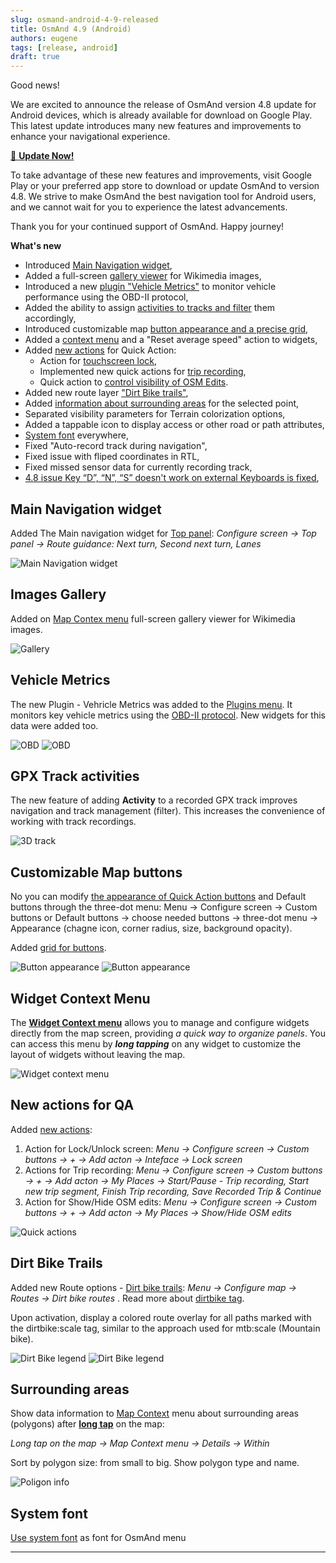 ```yaml
---
slug: osmand-android-4-9-released
title: OsmAnd 4.9 (Android)
authors: eugene
tags: [release, android]
draft: true
---
```



Good news!  

We are excited to announce the release of OsmAnd version 4.8 update for Android devices, which is already available for download on Google Play. This latest update introduces many new features and improvements to enhance your navigational experience.

[🔄   **Update Now!**](https://play.google.com/store/apps/dev?id=8483587772816822023)

To take advantage of these new features and improvements, visit Google Play or your preferred app store to download or update OsmAnd to version 4.8. We strive to make OsmAnd the best navigation tool for Android users, and we cannot wait for you to experience the latest advancements.

Thank you for your continued support of OsmAnd. Happy journey!

<!--truncate-->


**What's new**

- Introduced [Main Navigation widget](#main-navigation-widget),
- Added a full-screen [gallery viewer](#images-gallery) for Wikimedia images,
- Introduced a new [plugin "Vehicle Metrics"](#vehicle-metrics) to monitor vehicle performance using the OBD-II protocol,
- Added the ability to assign [activities to tracks and filter](#gpx-track-activities) them accordingly,
- Introduced customizable map [button appearance and a precise grid](#customizable-map-buttons),
- Added a [context menu](#widget-context-menu) and a "Reset average speed" action to widgets,
- Added [new actions](#new-actions-for-qa) for Quick Action:
  - Action for [touchscreen lock](https://github.com/osmandapp/OsmAnd/issues/20742),
  - Implemented new quick actions for [trip recording](https://osmand.net/docs/user/plugins/trip-recording),
  - Quick action to [control visibility of OSM Edits](https://github.com/osmandapp/OsmAnd/issues/20711).
- Added new route layer ["Dirt Bike trails"](https://github.com/osmandapp/OsmAnd/issues/18756),
- Added [information about surrounding areas](#surrounding-areas) for the selected point,
- Separated visibility parameters for Terrain colorization options,
- Added a tappable icon to display access or other road or path attributes,
- [System font](#system-font) everywhere,
- Fixed "Auto-record track during navigation",
- Fixed issue with fliped coordinates in RTL,
- Fixed missed sensor data for currently recording track,
- [4.8 issue Key “D”, “N”, “S” doesn't work on external Keyboards is fixed](https://github.com/osmandapp/OsmAnd/issues/20636),


<!-- 
- [Activities](https://github.com/osmandapp/OsmAnd/issues/17997) for GPX track data.
- [Autosync](https://github.com/osmandapp/OsmAnd/issues/18212) OsmAnd Cloud.
- [Smartwatch](https://github.com/osmandapp/OsmAnd/issues/9258).
- Created quick actions to represent 'Map rotate'
- Default buttons – Appearance.
- Main navigation widgets.
- Search (USA address).
- Nautical maps (new data).
- Traffic (Germany and Netherlands).
- Geographic grid.
-->


## Main Navigation widget

Added The Main navigation widget for [Top panel](https://osmand.net/docs/user/widgets/configure-screen#top-and-bottom-panels): _Configure screen → Top panel → Route guidance: Next turn, Second next turn, Lanes_

![Main Navigation widget](./img/main_nav_widget.png)


## Images Gallery

Added on [Map Contex menu](https://osmand.net/docs/user/map/map-context-menu#online-photos) full-screen gallery viewer for Wikimedia images.

![Gallery](./img/gallery.png)

## Vehicle Metrics

The new Plugin - Vehricle Metrics was added to the [Plugins menu](https://osmand.net/docs/user/plugins/). It monitors key vehicle metrics using the [OBD-II protocol](https://en.wikipedia.org/wiki/OBD-II_PIDs). New widgets for this data were added too.

![OBD](./img/obd.png) ![OBD](./img/obd_1.png)

## GPX Track activities

The new feature of adding **Activity** to a recorded GPX track improves navigation and track management (filter). This increases the convenience of working with track recordings.

![3D track](./img/track_activity.png)

## Customizable Map buttons

No you can modify [the appearance of Quick Action buttons](https://osmand.net/docs/user/widgets/quick-action#quick-action-button-appearance) and Default buttons through the three-dot menu: Menu → Configure screen → Custom buttons or Default buttons → choose needed buttons → three-dot menu → Appearance (chagne icon, corner radius, size, background opacity).

Added [grid for buttons](https://github.com/osmandapp/OsmAnd/issues/19164).

![Button appearance](./img/button_appearance.png) ![Button appearance](./img/button_appearance_1.png)


## Widget Context Menu

The [**Widget Context menu**](https://osmand.net/docs/user/widgets/configure-screen.md#panel-widgets-settings) allows you to manage and configure widgets directly from the map screen, providing *a quick way to organize panels*. You can access this menu by ***long tapping*** on any widget to customize the layout of widgets without leaving the map.

![Widget context menu](@site/static/img/widgets/widget_context_menu_andr.png)

## New actions for QA

Added [new actions](https://osmand.net/docs/user/widgets/quick-action#action-types): 
1. Action for Lock/Unlock screen: _Menu → Configure screen → Custom buttons → + → Add acton → Inteface → Lock screen_
2. Actions for Trip recording: _Menu → Configure screen → Custom buttons → + → Add acton → My Places → Start/Pause - Trip recording, Start new trip segment, Finish Trip recording, Save Recorded Trip & Continue_
3. Action for Show/Hide OSM edits: _Menu → Configure screen → Custom buttons → + → Add acton → My Places → Show/Hide OSM edits_

![Quick actions](./img/quick_action.png)

## Dirt Bike Trails

Added new Route options  - [Dirt bike trails](https://osmand.net/docs/user/map/vector-maps#routes): _Menu → Configure map → Routes → Dirt bike routes_ . Read more about [dirtbike tag](https://wiki.openstreetmap.org/wiki/Key:dirtbike:scale).

Upon activation, display a colored route overlay for all paths marked with the dirtbike:scale tag, similar to the approach used for mtb:scale (Mountain bike).

![Dirt Bike legend](./img/dirt_bike.png) ![Dirt Bike legend](./img/dirt_bike_1.png)

## Surrounding areas

Show data information to [Map Context](https://osmand.net/docs/user/map/map-context-menu#details) menu about surrounding areas (polygons) after [**long tap**](https://osmand.net/docs/user/map/map-context-menu#select-any-point-long-tap) on the map:

_Long tap on the map → Map Context menu → Details → Within_

Sort by polygon size: from small to big. Show polygon type and name.

![Poligon info](./img/areas_info.png)


## System font

[Use system font](https://github.com/osmandapp/OsmAnd/issues/19123) as font for OsmAnd menu

________________________________________

<LinksSocial/>
<LinksTelegram/>
<AndroidStore/>